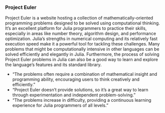 ### Project Euler

Project Euler is a website hosting a collection of mathematically-oriented programming problems designed to be solved using computational thinking.  It's an excellent platform for Julia programmers to practice their skills, especially in areas like number theory, algorithm design, and performance optimization.  Julia's strengths in numerical computing and its relatively fast execution speed make it a powerful tool for tackling these challenges.  Many problems that might be computationally intensive in other languages can be solved efficiently and elegantly in Julia.  Furthermore, the process of solving Project Euler problems in Julia can also be a good way to learn and explore the language's features and its standard library.

*   "The problems often require a combination of mathematical insight and programming ability, encouraging users to think creatively and efficiently."
*   "Project Euler doesn't provide solutions, so it's a great way to learn through experimentation and independent problem-solving."
*   "The problems increase in difficulty, providing a continuous learning experience for Julia programmers of all levels."
